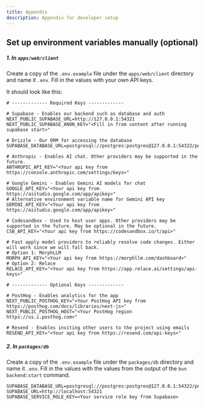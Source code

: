 ```yaml
---
title: Appendix
description: Appendix for developer setup
---
```


## Set up environment variables manually (optional)

##### 1. In `apps/web/client`
Create a copy of the `.env.example` file under the `apps/web/client` directory and name it `.env`. Fill in the values with your own API keys.

It should look like this:

```properties
# ------------- Required Keys -------------

# Supabase - Enables our backend such as database and auth
NEXT_PUBLIC_SUPABASE_URL=http://127.0.0.1:54321
NEXT_PUBLIC_SUPABASE_ANON_KEY="<Fill in from content after running supabase start>"

# Drizzle - Our ORM for accessing the database
SUPABASE_DATABASE_URL=postgresql://postgres:postgres@127.0.0.1:54322/postgres

# Anthropic - Enables AI chat. Other providers may be supported in the future.
ANTHROPIC_API_KEY="<Your api key from https://console.anthropic.com/settings/keys>"

# Google Gemini - Enables Gemini AI models for chat
GOOGLE_API_KEY="<Your api key from https://aistudio.google.com/app/apikey>"
# Alternative environment variable name for Gemini API key
GEMINI_API_KEY="<Your api key from https://aistudio.google.com/app/apikey>"

# Codesandbox - Used to host user apps. Other providers may be supported in the future. May be optional in the future.
CSB_API_KEY="<Your api key from https://codesandbox.io/t/api>"

# Fast apply model providers to reliably resolve code changes. Either will work since we will fall back.
# Option 1: MorphLLM
MORPH_API_KEY="<Your api key from https://morphllm.com/dashboard>"
# Option 2: Relace
RELACE_API_KEY="<Your api key from https://app.relace.ai/settings/api-keys>"

# ------------- Optional Keys -------------

# PostHog - Enables analytics for the app
NEXT_PUBLIC_POSTHOG_KEY="<Your PostHog API key from https://posthog.com/docs/libraries/next-js>"
NEXT_PUBLIC_POSTHOG_HOST="<Your PostHog region https://us.i.posthog.com>"

# Resend - Enables inviting other users to the project using emails
RESEND_API_KEY="<Your api key from https://resend.com/api-keys>"
```

##### 2. In `packages/db`

Create a copy of the `.env.example` file under the `packages/db` directory and name it `.env`. Fill in the values with the values from the output of the `bun backend:start` command.

```properties
SUPABASE_DATABASE_URL=postgresql://postgres:postgres@127.0.0.1:54322/postgres
SUPABASE_URL=http://localhost:54321
SUPABASE_SERVICE_ROLE_KEY=<Your service role key from Supabase>
```

